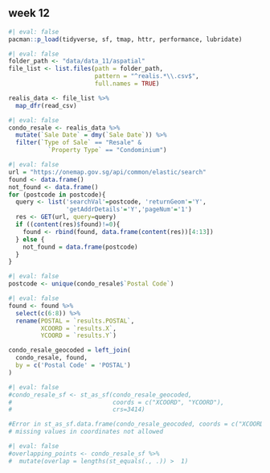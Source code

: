 ## week 12

```r
#| eval: false
pacman::p_load(tidyverse, sf, tmap, httr, performance, lubridate)
```

```r
#| eval: false
folder_path <- "data/data_11/aspatial"
file_list <- list.files(path = folder_path,
                        pattern = "^realis.*\\.csv$",
                        full.names = TRUE)

realis_data <- file_list %>% 
  map_dfr(read_csv)

```

```r
#| eval: false
condo_resale <- realis_data %>%
  mutate(`Sale Date` = dmy(`Sale Date`)) %>%
  filter(`Type of Sale` == "Resale" &
           `Property Type` == "Condominium")
```

```r
#| eval: false
url = "https://onemap.gov.sg/api/common/elastic/search"
found <- data.frame()
not_found <- data.frame()
for (postcode in postcode){
  query <- list('searchVal'=postcode, 'returnGeom'='Y',
                'getAddrDetails'='Y','pageNum'='1')
  res <- GET(url, query=query)
  if ((content(res)$found)!=0){
    found <- rbind(found, data.frame(content(res))[4:13])
  } else {
    not_found = data.frame(postcode)
  }
}


```

```r
#| eval: false
postcode <- unique(condo_resale$`Postal Code`)
```

```r
#| eval: false
found <- found %>% 
  select(c(6:8)) %>%
  rename(POSTAL = `results.POSTAL`,
         XCOORD = `results.X`,
         YCOORD = `results.Y`)

condo_resale_geocoded = left_join(
  condo_resale, found,
  by = c('Postal Code' = 'POSTAL')
)
```

```r
#| eval: false
#condo_resale_sf <- st_as_sf(condo_resale_geocoded,
#                            coords = c("XCOORD", "YCOORD"),
#                            crs=3414)

#Error in st_as_sf.data.frame(condo_resale_geocoded, coords = c("XCOORD",  : 
# missing values in coordinates not allowed
```

```r
#| eval: false
#overlapping_points <- condo_resale_sf %>%
#  mutate(overlap = lengths(st_equals(., .)) >  1)
```
